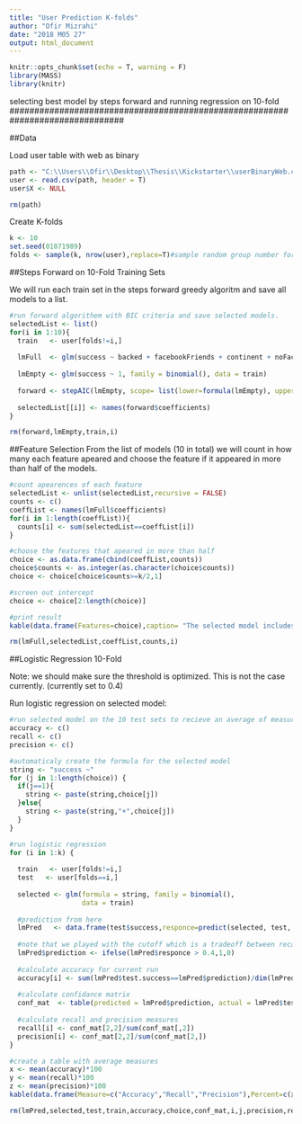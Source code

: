 ```yaml
---
title: "User Prediction K-folds"
author: "Ofir Mizrahi"
date: "2018 M05 27"
output: html_document
---
```


```r
knitr::opts_chunk$set(echo = T, warning = F)
library(MASS)
library(knitr)
```

###############################################################################
selecting best model by steps forward and running regression on 10-fold
###############################################################################


##Data

Load user table with web as binary

```r
path <- "C:\\Users\\Ofir\\Desktop\\Thesis\\Kickstarter\\userBinaryWeb.csv"
user <- read.csv(path, header = T)
user$X <- NULL

rm(path)
```

Create K-folds

```r
k <- 10
set.seed(01071989)
folds <- sample(k, nrow(user),replace=T)#sample random group number for each row
```

##Steps Forward on 10-Fold Training Sets

We will run each train set in the steps forward greedy algoritm and save all models to a list.

```r
#run forward algorithem with BIC criteria and save selected models.
selectedList <- list()
for(i in 1:10){
  train   <- user[folds!=i,]
  
  lmFull  <- glm(success ~ backed + facebookFriends + continent + noFacebookFriends + personal, family = binomial(), data = train)
  
  lmEmpty <- glm(success ~ 1, family = binomial(), data = train)
  
  forward <- stepAIC(lmEmpty, scope= list(lower=formula(lmEmpty), upper=formula(lmFull)), direction = "forward", k=log(dim(train)[1]), trace=FALSE)#run as BIC
  
  selectedList[[i]] <- names(forward$coefficients)
}

rm(forward,lmEmpty,train,i)
```


##Feature Selection
From the list of models (10 in total) we will count in how many each feature apeared and choose the feature if it appeared in more than half of the models.

```r
#count apearences of each feature
selectedList <- unlist(selectedList,recursive = FALSE)
counts <- c()
coeffList <- names(lmFull$coefficients)
for(i in 1:length(coeffList)){
  counts[i] <- sum(selectedList==coeffList[i])
}

#choose the features that apeared in more than half
choice <- as.data.frame(cbind(coeffList,counts))
choice$counts <- as.integer(as.character(choice$counts))
choice <- choice[choice$counts>=k/2,1]

#screen out intercept
choice <- choice[2:length(choice)]

#print result
kable(data.frame(Features=choice),caption= "The selected model includes the following features")

rm(lmFull,selectedList,coeffList,counts,i)

```

##Logistic Regression 10-Fold

Note: we should make sure the threshold is optimized. This is not the case currently. (currently set to 0.4)

Run logistic regression on selected model:

```r
#run selected model on the 10 test sets to recieve an average of measures
accuracy <- c()
recall <- c()
precision <- c()

#automaticaly create the formula for the selected model
string <- "success ~"
for (j in 1:length(choice)) {
  if(j==1){
    string <- paste(string,choice[j])
  }else{
    string <- paste(string,"+",choice[j])
  }
}

#run logistic regression
for (i in 1:k) {
  
  train   <- user[folds!=i,]
  test   <- user[folds==i,]
  
  selected <- glm(formula = string, family = binomial(), 
                  data = train)
  
  #prediction from here
  lmPred   <- data.frame(test$success,responce=predict(selected, test, type='response'))
  
  #note that we played with the cutoff which is a tradeoff between recall and precision. If we make it higher the presicion will be better.
  lmPred$prediction <- ifelse(lmPred$responce > 0.4,1,0)
  
  #calculate accuracy for current run
  accuracy[i] <- sum(lmPred$test.success==lmPred$prediction)/dim(lmPred)[1]
  
  #calculate confidance matrix
  conf_mat  <- table(predicted = lmPred$prediction, actual = lmPred$test.success)
  
  #calculate recall and precision measures
  recall[i] <- conf_mat[2,2]/sum(conf_mat[,2])
  precision[i] <- conf_mat[2,2]/sum(conf_mat[2,])
}

#create a table with average measures
x <- mean(accuracy)*100
y <- mean(recall)*100
z <- mean(precision)*100
kable(data.frame(Measure=c("Accuracy","Recall","Precision"),Percent=c(x,y,z)), align = c('l','c'), caption = "Average Measures from 10-Fold")

rm(lmPred,selected,test,train,accuracy,choice,conf_mat,i,j,precision,recall,string,x,y,z)

```

